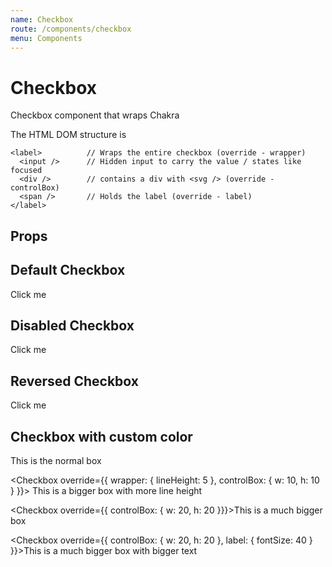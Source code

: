 ```yaml
---
name: Checkbox
route: /components/checkbox
menu: Components
---
```



# Checkbox

Checkbox component that wraps Chakra

The HTML DOM structure is

```
<label>          // Wraps the entire checkbox (override - wrapper)
  <input />      // Hidden input to carry the value / states like focused
  <div />        // contains a div with <svg /> (override - controlBox)
  <span />       // Holds the label (override - label)
</label>
```

## Props

<Props of={Checkbox}/>

## Default Checkbox
<Playground>
  <Checkbox>Click me</Checkbox>
</Playground>

## Disabled Checkbox
<Playground>
  <Checkbox isDisabled={true}>Click me</Checkbox>
</Playground>

## Reversed Checkbox
<Playground>
  <Checkbox isReversed={true}>Click me</Checkbox>
</Playground>

## Checkbox with custom color
<Playground>
  <Checkbox>This is the normal box</Checkbox>

  <Checkbox override={{
    wrapper: { lineHeight: 5 },
    controlBox: { w: 10, h: 10 }
  }}>
    This is a bigger box with more line height
  </Checkbox>

  <Checkbox override={{ controlBox: { w: 20, h: 20 }}}>This is a much bigger box</Checkbox>

  <Checkbox override={{
    controlBox: { w: 20, h: 20 },
    label: { fontSize: 40 }
  }}>This is a much bigger box with bigger text</Checkbox>
</Playground>
